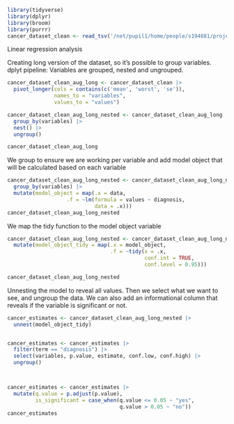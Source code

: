 ```r
library(tidyverse)
library(dplyr)
library(broom)
library(purrr)
cancer_dataset_clean <- read_tsv('/net/pupil1/home/people/s194681/projects/Group_project_10/02_dat_clean.tsv')

```

Linear regression analysis

Creating long version of the dataset, so it's possible to group variables. dplyt pipeline: Variables are grouped, nested and ungrouped.

```r
cancer_dataset_clean_aug_long <- cancer_dataset_clean |> 
  pivot_longer(cols = contains(c('mean', 'worst', 'se')),
               names_to = "variables",
               values_to = "values") 

cancer_dataset_clean_aug_long_nested <- cancer_dataset_clean_aug_long |>
  group_by(variables) |>
  nest() |>
  ungroup()

cancer_dataset_clean_aug_long 
```

We group to ensure we are working per variable and add model object that will be calculated based on each variable

```r
cancer_dataset_clean_aug_long_nested <- cancer_dataset_clean_aug_long_nested |> 
  group_by(variables) |> 
  mutate(model_object = map(.x = data,
                   .f = ~lm(formula = values ~ diagnosis,
                            data = .x)))
cancer_dataset_clean_aug_long_nested
```

We map the tidy function to the model object variable

```r

cancer_dataset_clean_aug_long_nested <- cancer_dataset_clean_aug_long_nested |> 
  mutate(model_object_tidy = map(.x = model_object,
                                 .f = ~tidy(x = .x,
                                            conf.int = TRUE,
                                            conf.level = 0.95)))

cancer_dataset_clean_aug_long_nested
```

Unnesting the model to reveal all values. Then we select what we want to see, and ungroup the data. We can also add an informational column that reveals if the variable is significant or not.

```r
cancer_estimates <- cancer_dataset_clean_aug_long_nested |>
  unnest(model_object_tidy)


cancer_estimates <- cancer_estimates |> 
  filter(term == "diagnosis") |> 
  select(variables, p.value, estimate, conf.low, conf.high) |> 
  ungroup()



cancer_estimates <- cancer_estimates |>
  mutate(q.value = p.adjust(p.value),
         is_significant = case_when(q.value <= 0.05 ~ "yes",
                                    q.value > 0.05 ~ "no"))
cancer_estimates

   

```
